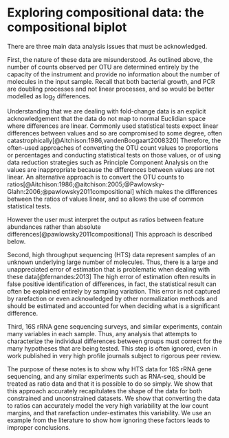 # Exploring compositional data: the compositional biplot

There are three main data analysis issues that must be acknowledged.

First, the nature of these data are misunderstood. As outlined above, the number of counts observed  per OTU are determined entirely by the capacity of the instrument and provide no information about the number of molecules in the input sample. Recall that both bacterial growth, and PCR are doubling processes and not linear processes, and so would be better modelled as log$_2$ differences.

Understanding that we are dealing with fold-change data is an explicit acknowledgement that the data do not map to normal Euclidian space where differences are linear.  Commonly used statistical tests expect linear differences between values and so are compromised to some degree, often catastrophically[@Aitchison:1986,vandenBoogaart2008320] Therefore, the often-used approaches of converting the OTU count values to proportions or percentages and conducting statistical tests on those values, or of using data reduction strategies such as Principle Component Analysis on the  values are inappropriate because the differences between values are not linear. An alternative approach is to convert the OTU counts to ratios[@Aitchison:1986;@aitchison:2005;@Pawlowsky-Glahn:2006;@pawlowsky2011compositional] which makes the differences between the ratios of values linear, and so allows the use of common statistical tests.

However the user must interpret the output as ratios between feature abundances rather than absolute differences[@pawlowsky2011compositional] This approach is described below.

Second, high throughput sequencing (HTS) data represent samples of an unknown underlying large number of molecules. Thus, there is a large and unappreciated  error of estimation that is problematic when dealing with these data[@fernandes:2013] The high error of estimation often results in false positive identification of differences, in fact, the statistical result can often be explained entirely by sampling variation.  This error is not captured by rarefaction or even acknowledged by other normalization methods and should be estimated and accounted for when deciding what is a significant difference.

Third, 16S rRNA gene sequencing surveys, and similar experiments, contain many variables in each sample. Thus, any analysis that attempts to characterize the individual differences between groups must correct for the many hypotheses that are being tested. This step is often ignored, even in work published in very high profile journals subject to rigorous peer review.

The purpose of these notes is to show  why HTS data for 16S rRNA gene sequencing, and any similar experiments such as RNA-seq, should be treated as ratio data and that it is possible to do so simply. We show that this approach accurately recapitulates the shape of the data for both constrained and unconstrained datasets. We show that converting the data to ratios can accurately model the very high variability at the low count margins, and that rarefaction under-estimates this variability. We use an example from the literature to show how ignoring these factors leads to improper conclusions.
